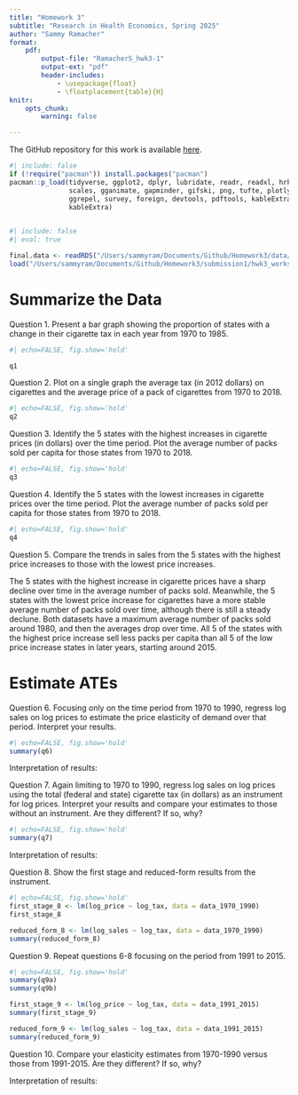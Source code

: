 ```yaml
---
title: "Homework 3"
subtitle: "Research in Health Economics, Spring 2025"
author: "Sammy Ramacher"
format:
    pdf: 
        output-file: "RamacherS_hwk3-1"
        output-ext: "pdf"
        header-includes: 
            - \usepackage{float}
            - \floatplacement{table}{H}
knitr:
    opts_chunk:
        warning: false

---
```

The GitHub repository for this work is available [here](https://https://github.com/sramac9/Homework3).
```r
#| include: false
if (!require("pacman")) install.packages("pacman")
pacman::p_load(tidyverse, ggplot2, dplyr, lubridate, readr, readxl, hrbrthemes, fixest,
               scales, gganimate, gapminder, gifski, png, tufte, plotly, OECD,
               ggrepel, survey, foreign, devtools, pdftools, kableExtra, modelsummary,
               kableExtra)
               
```

```r
#| include: false
#| eval: true

final.data <- readRDS("/Users/sammyram/Documents/Github/Homework3/data/output/TaxBurden_Data.rds")
load("/Users/sammyram/Documents/Github/Homework3/submission1/hwk3_workspace.Rdata")
```


\newpage
# Summarize the Data

\noindent Question 1. Present a bar graph showing the proportion of states with a change in their cigarette tax in each year from 1970 to 1985.

```r
#| echo=FALSE, fig.show='hold'

q1
```
\newpage

\noindent Question 2. Plot on a single graph the average tax (in 2012 dollars) on cigarettes and the average price of a pack of cigarettes from 1970 to 2018.
```r
#| echo=FALSE, fig.show='hold'
q2
```
\newpage

\noindent Question 3. Identify the 5 states with the highest increases in cigarette prices (in dollars) over the time period. Plot the average number of packs sold per capita for those states from 1970 to 2018.
```r
#| echo=FALSE, fig.show='hold'
q3
```
\newpage

\noindent Question 4. Identify the 5 states with the lowest increases in cigarette prices over the time period. Plot the average number of packs sold per capita for those states from 1970 to 2018.
```r
#| echo=FALSE, fig.show='hold'
q4
```
\vspace{1cm}

\noindent Question 5. Compare the trends in sales from the 5 states with the highest price increases to those with the lowest price increases. 

The 5 states with the highest increase in cigarette prices have a sharp decline over time in the average number of packs sold. Meanwhile, the 5 states with the lowest price increase for cigarettes have a more stable average number of packs sold over time, although there is still a steady declune. Both datasets have a maximum average number of packs sold around 1980, and then the averages drop over time. All 5 of the states with the highest price increase sell less packs per capita than all 5 of the low price increase states in later years, starting around 2015.

\newpage
# Estimate ATEs
\noindent Question 6. Focusing only on the time period from 1970 to 1990, regress log sales on log prices to estimate the price elasticity of demand over that period. Interpret your results.
```r
#| echo=FALSE, fig.show='hold'
summary(q6)
```
\noindent Interpretation of results: 

\vspace{1cm}

\noindent Question 7. Again limiting to 1970 to 1990, regress log sales on log prices using the total (federal and state) cigarette tax (in dollars) as an instrument for log prices. Interpret your results and compare your estimates to those without an instrument. Are they different? If so, why?
```r
#| echo=FALSE, fig.show='hold'
summary(q7)
```
\noindent Interpretation of results: 

\newpage
\noindent Question 8. Show the first stage and reduced-form results from the instrument.
```r
#| echo=FALSE, fig.show='hold'
first_stage_8 <- lm(log_price ~ log_tax, data = data_1970_1990)
first_stage_8

reduced_form_8 <- lm(log_sales ~ log_tax, data = data_1970_1990)
summary(reduced_form_8)
```

\newpage
\noindent Question 9. Repeat questions 6-8 focusing on the period from 1991 to 2015.
```r
#| echo=FALSE, fig.show='hold'
summary(q9a)
summary(q9b)

first_stage_9 <- lm(log_price ~ log_tax, data = data_1991_2015)
summary(first_stage_9)

reduced_form_9 <- lm(log_sales ~ log_tax, data = data_1991_2015)
summary(reduced_form_9)
```

\newpage
\noindent Question 10. Compare your elasticity estimates from 1970-1990 versus those from 1991-2015. Are they different? If so, why?

Interpretation of results: 

